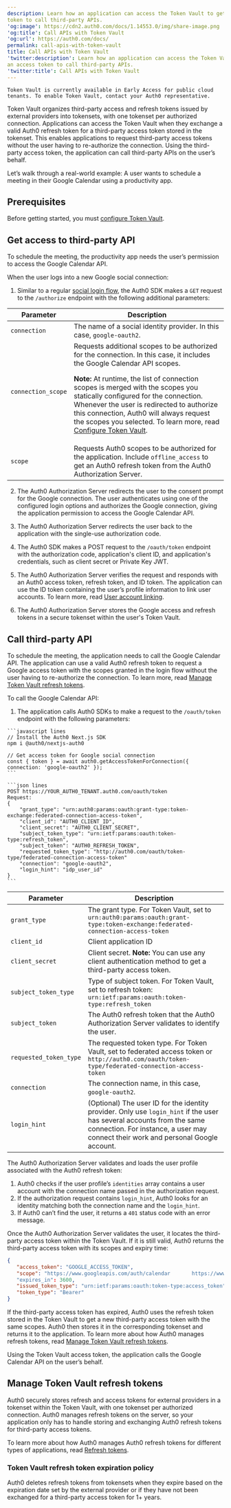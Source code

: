 ```yaml
---
description: Learn how an application can access the Token Vault to get an access
token to call third-party APIs.
'og:image': https://cdn2.auth0.com/docs/1.14553.0/img/share-image.png
'og:title': Call APIs with Token Vault
'og:url': https://auth0.com/docs/
permalink: call-apis-with-token-vault
title: Call APIs with Token Vault
'twitter:description': Learn how an application can access the Token Vault to get
an access token to call third-party APIs.
'twitter:title': Call APIs with Token Vault
---
```

<Callout icon="file-lines" color="#0EA5E9" iconType="regular">

    Token Vault is currently available in Early Access for public cloud tenants. To enable Token Vault, contact your Auth0 representative.

</Callout>

Token Vault organizes third-party access and <Tooltip tip="Refresh Token: Token used to obtain a renewed Access Token without forcing users to log in again." cta="View Glossary" href="/docs/glossary?term=refresh+tokens">refresh tokens</Tooltip> issued by external providers into tokensets, with one tokenset per authorized connection. Applications can access the Token Vault when they exchange a valid Auth0 refresh token for a third-party <Tooltip tip="Access Token: Authorization credential, in the form of an opaque string or JWT, used to access an API." cta="View Glossary" href="/docs/glossary?term=access+token">access token</Tooltip> stored in the tokenset. This enables applications to request third-party access tokens without the user having to re-authorize the connection. Using the third-party access token, the application can call third-party APIs on the user’s behalf.

Let’s walk through a real-world example: A user wants to schedule a meeting in their Google Calendar using a productivity app.

## Prerequisites

Before getting started, you must [configure Token Vault](/docs/secure/tokens/token-vault/configure-token-vault).

## Get access to third-party API

To schedule the meeting, the productivity app needs the user’s permission to access the Google Calendar API.

When the user logs into a new Google social connection:

1. Similar to a regular [social login flow](https://auth0.com/docs/api/authentication/login), the Auth0 SDK makes a `GET` request to the `/authorize` endpoint with the following additional parameters:

<table class="table"><thead>
<tr>
    <th><strong>Parameter</strong></th>
    <th><strong>Description</strong></th>
</tr>
</thead>
    <tbody>
    <tr>
        <td><code>connection</code></td>
        <td>The name of a social identity provider. In this case, <code>google-oauth2</code>.</td>
    </tr>
    <tr>
        <td><code>connection_scope</code></td>
        <td>Requests additional scopes to be authorized for the connection. In this case, it includes the Google Calendar API scopes.<p></p><p><strong>Note:</strong> At runtime, the list of connection scopes is merged with the scopes you statically configured for the connection. Whenever the user is redirected to authorize this connection, Auth0 will always request the scopes you selected. To learn more, read <a href="/docs/secure/tokens/token-vault/configure-token-vault#configure-federated-connection">Configure Token Vault</a>.</p></td>
    </tr>
    <tr>
        <td><code>scope</code></td>
        <td>Requests Auth0 scopes to be authorized for the application. Include <code>offline_access</code> to get an Auth0 refresh token from the Auth0 Authorization Server.</td>
    </tr>
    </tbody>
</table>

2. The Auth0 <Tooltip tip="Authorization Server: Centralized server that contributes to defining the boundaries of a user’s access. For example, your authorization server can control the data, tasks, and features available to a user." cta="View Glossary" href="/docs/glossary?term=Authorization+Server">Authorization Server</Tooltip> redirects the user to the consent prompt for the Google connection. The user authenticates using one of the configured login options and authorizes the Google connection, giving the application permission to access the Google Calendar API.

3. The Auth0 Authorization Server redirects the user back to the application with the single-use authorization code.

4. The Auth0 SDK makes a POST request to the `/oauth/token` endpoint with the authorization code, application's <Tooltip tip="Client ID: Identification value given to your registered resource from Auth0." cta="View Glossary" href="/docs/glossary?term=client+ID">client ID</Tooltip>, and application's credentials, such as <Tooltip tip="Client ID: Identification value given to your registered resource from Auth0." cta="View Glossary" href="/docs/glossary?term=client+secret">client secret</Tooltip> or Private Key <Tooltip tip="Client Secret: Secret used by a client (application) to authenticate with the Authorization Server; it should be known to only the client and the Authorization Server and must be sufficiently random to not be guessable." cta="View Glossary" href="/docs/glossary?term=JWT">JWT</Tooltip>.

5. The Auth0 Authorization Server verifies the request and responds with an Auth0 access token, refresh token, and <Tooltip tip="ID Token: Credential meant for the client itself, rather than for accessing a resource." cta="View Glossary" href="/docs/glossary?term=ID+token">ID token</Tooltip>. The application can use the ID token containing the user’s profile information to link user accounts. To learn more, read [User account linking](/docs/manage-users/user-accounts/user-account-linking).

6. The Auth0 Authorization Server stores the Google access and refresh tokens in a secure tokenset within the user's Token Vault.

## Call third-party API

To schedule the meeting, the application needs to call the Google Calendar API. The application can use a valid Auth0 refresh token to request a Google access token with the scopes granted in the login flow without the user having to re-authorize the connection. To learn more, read [Manage Token Vault refresh tokens](#manage-token-vault-refresh-tokens).

To call the Google Calendar API:

1. The application calls Auth0 SDKs to make a request to the `/oauth/token` endpoint with the following parameters:

<Tabs><Tab title="Next.js">

    ```javascript lines
    // Install the Auth0 Next.js SDK
    npm i @auth0/nextjs-auth0

    // Get access token for Google social connection
    const { token } = await auth0.getAccessTokenForConnection({ connection: 'google-oauth2' });
    ```






</Tab><Tab title="HTTP">

    ```json lines
    POST https://YOUR_AUTH0_TENANT.auth0.com/oauth/token
    Request:
    {
        "grant_type": "urn:auth0:params:oauth:grant-type:token-exchange:federated-connection-access-token",
        "client_id": "AUTH0_CLIENT_ID",
        "client_secret": "AUTH0_CLIENT_SECRET",
        "subject_token_type": "urn:ietf:params:oauth:token-type:refresh_token",
        "subject_token": "AUTH0_REFRESH_TOKEN",
        "requested_token_type": "http://auth0.com/oauth/token-type/federated-connection-access-token"
        "connection": "google-oauth2",
        "login_hint": "idp_user_id"
    }
    ```






</Tab></Tabs>

<table class="table"><thead>
<tr>
    <th><strong>Parameter</strong></th>
    <th><strong>Description</strong></th>
</tr>
</thead>
    <tbody>
    <tr>
        <td><code>grant_type</code></td>
        <td>The grant type. For Token Vault, set to <code>urn:auth0:params:oauth:grant-type:token-exchange:federated-connection-access-token</code></td>
    </tr>
    <tr>
        <td><code>client_id</code></td>
        <td>Client application ID</td>
    </tr>
    <tr>
        <td><code>client_secret</code></td>
        <td>Client secret. <strong>Note:</strong> You can use any client authentication method to get a third-party access token.</td>
    </tr>
    <tr>
        <td><code>subject_token_type</code></td>
        <td>Type of subject token. For Token Vault, set to refresh token: <code>urn:ietf:params:oauth:token-type:refresh_token</code></td>
    </tr>
    <tr>
        <td><code>subject_token</code></td>
        <td>The Auth0 refresh token that the Auth0 Authorization Server validates to identify the user.</td>
    </tr>
    <tr>
        <td><code>requested_token_type</code></td>
        <td>The requested token type. For Token Vault, set to federated access token or <code>http://auth0.com/oauth/token-type/federated-connection-access-token</code></td>
    </tr>
    <tr>
        <td><code>connection</code></td>
        <td>The connection name, in this case, <code>google-oauth2</code>.</td>
    </tr>
    <tr>
        <td><code>login_hint</code></td>
        <td>(Optional) The user ID for the identity provider. Only use <code>login_hint</code> if the user has several accounts from the same connection. For instance, a user may connect their work and personal Google account.</td>
    </tr>
    </tbody>
</table>

The Auth0 Authorization Server validates and loads the user profile associated with the Auth0 refresh token:

1. Auth0 checks if the user profile’s `identities` array contains a user account with the connection name passed in the authorization request.
2. If the authorization request contains `login_hint`, Auth0 looks for an identity matching both the connection name and the `login_hint`.
3. If Auth0 can’t find the user, it returns a `401` status code with an error message.

Once the Auth0 Authorization Server validates the user, it locates the third-party access token within the Token Vault. If it is still valid, Auth0 returns the third-party access token with its scopes and expiry time:

```json lines
{
   "access_token": "GOOGLE_ACCESS_TOKEN",
   "scope": "https://www.googleapis.com/auth/calendar       https://www.googleapis.com/auth/calendar.events"
   "expires_in": 3600,
   "issued_token_type": "urn:ietf:params:oauth:token-type:access_token",
   "token_type": "Bearer"
}
```






If the third-party access token has expired, Auth0 uses the refresh token stored in the Token Vault to get a new third-party access token with the same scopes. Auth0 then stores it in the corresponding tokenset and returns it to the application. To learn more about how Auth0 manages refresh tokens, read [Manage Token Vault refresh tokens](#manage-token-vault-refresh-tokens).

Using the Token Vault access token, the application calls the Google Calendar API on the user’s behalf.

## Manage Token Vault refresh tokens

Auth0 securely stores refresh and access tokens for external providers in a tokenset within the Token Vault, with one tokenset per authorized connection. Auth0 manages refresh tokens on the server, so your application only has to handle storing and exchanging Auth0 refresh tokens for third-party access tokens.

To learn more about how Auth0 manages Auth0 refresh tokens for different types of applications, read [Refresh tokens](/docs/secure/tokens/refresh-tokens).

### Token Vault refresh token expiration policy

Auth0 deletes refresh tokens from tokensets when they expire based on the expiration date set by the external provider or if they have not been exchanged for a third-party access token for 1+ years.